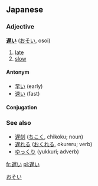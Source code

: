 ==Japanese==
===Adjective===
'''[[遅]]い''' ([[おそい]], osoi)

# [[late]]
# [[slow]]

====Antonym====
*[[早い]] (early)
*[[速い]] (fast)
====Conjugation====
{{ja-i|遅|おそ|oso}}
===See also===
* [[遅刻]] ([[ちこく]], chikoku; noun)
* [[遅れる]] ([[おくれる]], okureru; verb)
* [[ゆっくり]] (yukkuri; adverb)

[[Category:Japanese い-i adjectives|おそい]]

[[fr:遅い]]
[[pl:遅い]]